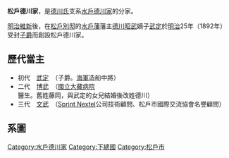 {{日本氏族
|家名=德川氏（松戶德川家）
|家紋=Mitsubaaoi.svg
|家紋名称=[[三葉葵|三葉葵]]
|本姓=稱[[清和源氏|清和源氏]]
|家祖=[[德川武定|德川武定]]
|種別=[[華族|華族]]（[[子爵|子爵]]）
|出身地=[[千葉縣|千葉縣]][[松戶市|松戶市]]
|根拠地=[[千葉縣|千葉縣]][[松戶市|松戶市]]
|人物=
|支流=
}}
{{japanese
|japanese=松戸徳川家
|kana=まつどとくがわけ
}}
'''松戶德川家'''，是[[德川氏|德川氏]]支系[[水戶德川家|水戶德川家]]的分家。

[[明治維新|明治維新]]後，在[[松戶市|松戶]][[戶定邸|別邸]]的[[水戶藩|水戶藩]]藩主[[德川昭武|德川昭武]]嫡子[[德川武定|武定]]於[[明治|明治]]25年（1892年）受封[[子爵|子爵]]而創設松戶德川家。

==歷代當主==
* 初代　[[德川武定|武定]]　（子爵。[[海軍|海軍]]造船中將）
* 二代　[[德川博武|博武]]　（[[國立大藏病院|國立大藏病院]]醫生。舊姓藤岡，與武定的女兒結婚後改姓德川）
* 三代　[[德川文武|文武]]　（[[Sprint_Nextel|Sprint Nextel]]公司技術顧問、松戶市國際交流協會名譽顧問）

== 系圖 ==
{{chart/start|style=font-size:85%}}
{{chart|border=0|aa|aa=[[德川昭武|昭武]]}}
{{chart|border=0| |!| |}}
{{chart|border=0|aa| | | |bb|aa='''[[德川武定|武定]]'''<sup>1</sup>|bb=[[藤岡勝二|藤岡勝二]]}}
{{chart|border=0| |!| | | | | |!| |}}
{{chart|border=0|aa|~|y|~|bb|aa=[[德川宗子|宗子]]|bb='''[[德川博武|博武]]'''<sup>2</sup>}}
{{chart|border=0| | | | |!| |}}
{{chart|border=0| | | |aa|aa='''[[德川文武|文武]]'''<sup>3</sup>}}
{{chart/end}}

[[Category:水戶德川家|Category:水戶德川家]]
[[Category:下總國|Category:下總國]]
[[Category:松戶市|Category:松戶市]]